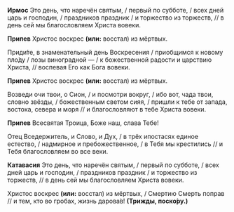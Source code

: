 **Ирмос** Это день, что наречён святым, / первый по субботе, / всех дней царь и господин, / праздников праздник / и торжество из торжеств, // в день сей мы благословляем Христа вовеки.

**Припев** Христос воскрес **(или:** восстал<R>)</R> из мёртвых.

Приди́те, в знаменательный день Воскресения / приобщимся к новому пло́ду / лозы виноградной — / к божественной радости и царствию Христа, // воспевая Его как Бога вовеки.

**Припев** Христос воскрес **(или:** восстал<R>)</R> из мёртвых.

Возведи очи твои, о Сион, / и посмотри вокруг, / ибо вот, чада твои, словно звёзды, / божественным светом сияя, / пришли к тебе от запада, востока, севера и моря // и благословляют в тебе Христа вовеки.

**Припев** Всесвятая Троица, Боже наш, слава Тебе!

Отец Вседержитель, и Слово, и Дух, / в трёх ипостасях единое естество, / надмирное и пребожественное, / в Тебя мы крестились // и Тебя благословляем во все веки.

**Катавасия** Это день, что наречён святым, / первый по субботе, / всех дней царь и господин, / праздников праздник / и торжество из торжеств, // в день сей мы благословляем Христа вовеки.

Христос воскрес **(или:** восстал<R>)</R> из мёртвых, / Смертию Смерть поправ // и тем, кто во гробах, жизнь дарова́в! **(Трижды, поско́ру.)**
